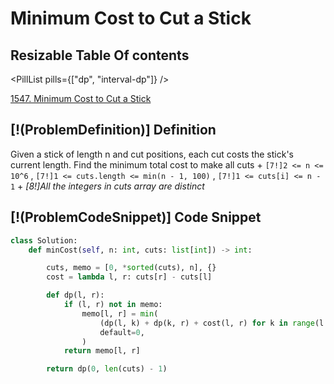 # Minimum Cost to Cut a Stick

## Resizable Table Of contents

<DifficultyBadge difficulty="hard" />

<PillList pills={["dp", "interval-dp"]} />

[1547. Minimum Cost to Cut a Stick](https://leetcode.com/problems/minimum-cost-to-cut-a-stick/)

## [!(ProblemDefinition)] Definition

Given a stick of length n and cut positions, each cut costs the stick's current length.    Find the minimum total cost to make all cuts
    + `[7!]2 <= n <= 10^6` , `[7!]1 <= cuts.length <= min(n - 1, 100)` , `[7!]1 <= cuts[i] <= n - 1`
    + *[8!]All the integers in cuts array are distinct*

## [!(ProblemCodeSnippet)] Code Snippet

```python meta="source=problems/1547-minimum-cost-to-cut-a-stick/solution.py"
class Solution:
    def minCost(self, n: int, cuts: list[int]) -> int:

        cuts, memo = [0, *sorted(cuts), n], {}
        cost = lambda l, r: cuts[r] - cuts[l]

        def dp(l, r):
            if (l, r) not in memo:
                memo[l, r] = min(
                    (dp(l, k) + dp(k, r) + cost(l, r) for k in range(l + 1, r)),
                    default=0,
                )
            return memo[l, r]

        return dp(0, len(cuts) - 1)
```

